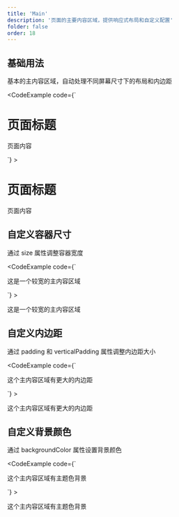 ```yaml
---
title: 'Main'
description: '页面的主要内容区域，提供响应式布局和自定义配置'
folder: false
order: 18
---
```



## 基础用法

基本的主内容区域，自动处理不同屏幕尺寸下的布局和内边距

<CodeExample
  code={`<Main>
  <h1>页面标题</h1>
  <p>页面内容</p>
</Main>`}
>
  <Main>
    <h1>页面标题</h1>
    <p>页面内容</p>
  </Main>
</CodeExample>

## 自定义容器尺寸

通过 size 属性调整容器宽度

<CodeExample
  code={`<Main size="lg">
  <p>这是一个较宽的主内容区域</p>
</Main>`}
>
  <Main size="lg">
    <p>这是一个较宽的主内容区域</p>
  </Main>
</CodeExample>

## 自定义内边距

通过 padding 和 verticalPadding 属性调整内边距大小

<CodeExample
  code={`<Main padding="lg" verticalPadding="xl">
  <p>这个主内容区域有更大的内边距</p>
</Main>`}
>
  <Main padding="lg" verticalPadding="xl">
    <p>这个主内容区域有更大的内边距</p>
  </Main>
</CodeExample>

## 自定义背景颜色

通过 backgroundColor 属性设置背景颜色

<CodeExample
  code={`<Main backgroundColor="primary">
  <p>这个主内容区域有主题色背景</p>
</Main>`}
>
  <Main backgroundColor="primary">
    <p>这个主内容区域有主题色背景</p>
  </Main>
</CodeExample>
